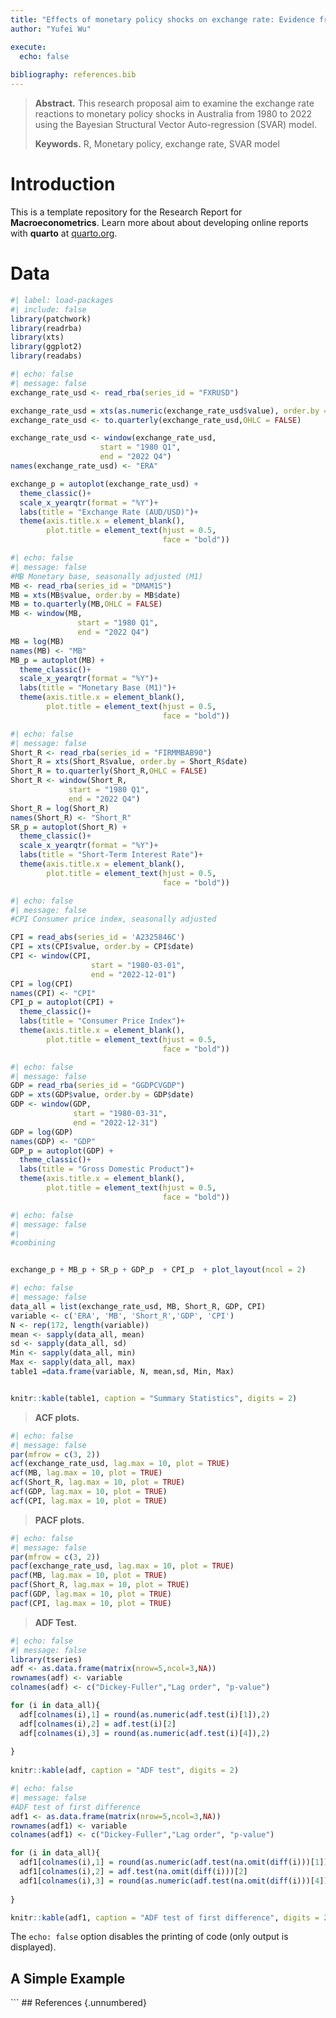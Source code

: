 ```yaml
---
title: "Effects of monetary policy shocks on exchange rate: Evidence from Australia"
author: "Yufei Wu"

execute:
  echo: false
  
bibliography: references.bib
---
```


> **Abstract.** This research proposal aim to examine the exchange rate reactions to monetary policy shocks in Australia from 1980 to 2022 using the Bayesian Structural Vector Auto-regression (SVAR) model.
>
> **Keywords.**  R, Monetary policy, exchange rate, SVAR model

# Introduction

This is a template repository for the Research Report for **Macroeconometrics**. Learn more about about developing online reports with **quarto** at [quarto.org](https://quarto.org/).


# Data

```r
#| label: load-packages
#| include: false
library(patchwork)
library(readrba)
library(xts)
library(ggplot2)
library(readabs)
```

```r
#| echo: false
#| message: false
exchange_rate_usd <- read_rba(series_id = "FXRUSD") 

exchange_rate_usd = xts(as.numeric(exchange_rate_usd$value), order.by = exchange_rate_usd$date) 
exchange_rate_usd <- to.quarterly(exchange_rate_usd,OHLC = FALSE)

exchange_rate_usd <- window(exchange_rate_usd,                   
                    start = "1980 Q1",
                    end = "2022 Q4")
names(exchange_rate_usd) <- "ERA"

exchange_p = autoplot(exchange_rate_usd) +
  theme_classic()+
  scale_x_yearqtr(format = "%Y")+
  labs(title = "Exchange Rate (AUD/USD)")+
  theme(axis.title.x = element_blank(),
        plot.title = element_text(hjust = 0.5,
                                  face = "bold"))

```

```r
#| echo: false
#| message: false
#MB Monetary base, seasonally adjusted (M1)
MB <- read_rba(series_id = "DMAM1S") 
MB = xts(MB$value, order.by = MB$date)   
MB = to.quarterly(MB,OHLC = FALSE)
MB <- window(MB,                   
               start = "1980 Q1",
               end = "2022 Q4")
MB = log(MB)
names(MB) <- "MB"
MB_p = autoplot(MB) +
  theme_classic()+
  scale_x_yearqtr(format = "%Y")+
  labs(title = "Monetary Base (M1)")+
  theme(axis.title.x = element_blank(),
        plot.title = element_text(hjust = 0.5,
                                  face = "bold"))

```


```r
#| echo: false
#| message: false
Short_R <- read_rba(series_id = "FIRMMBAB90") 
Short_R = xts(Short_R$value, order.by = Short_R$date)    
Short_R = to.quarterly(Short_R,OHLC = FALSE)
Short_R <- window(Short_R,                   
             start = "1980 Q1",
             end = "2022 Q4")
Short_R = log(Short_R)
names(Short_R) <- "Short_R"
SR_p = autoplot(Short_R) +
  theme_classic()+
  scale_x_yearqtr(format = "%Y")+
  labs(title = "Short-Term Interest Rate")+
  theme(axis.title.x = element_blank(),
        plot.title = element_text(hjust = 0.5,
                                  face = "bold"))

```


```r
#| echo: false
#| message: false
#CPI Consumer price index, seasonally adjusted

CPI = read_abs(series_id = 'A2325846C')
CPI = xts(CPI$value, order.by = CPI$date)    
CPI <- window(CPI,                   
                  start = "1980-03-01",
                  end = "2022-12-01")
CPI = log(CPI)
names(CPI) <- "CPI"
CPI_p = autoplot(CPI) +
  theme_classic()+
  labs(title = "Consumer Price Index")+
  theme(axis.title.x = element_blank(),
        plot.title = element_text(hjust = 0.5,
                                  face = "bold"))

```


```r
#| echo: false
#| message: false
GDP = read_rba(series_id = "GGDPCVGDP")
GDP = xts(GDP$value, order.by = GDP$date)    
GDP <- window(GDP,                   
              start = "1980-03-31",
              end = "2022-12-31")
GDP = log(GDP)
names(GDP) <- "GDP"
GDP_p = autoplot(GDP) +
  theme_classic()+
  labs(title = "Gross Domestic Product")+
  theme(axis.title.x = element_blank(),
        plot.title = element_text(hjust = 0.5,
                                  face = "bold"))


```


```r
#| echo: false
#| message: false
#| 
#combining 


exchange_p + MB_p + SR_p + GDP_p  + CPI_p  + plot_layout(ncol = 2)
```


```r
#| echo: false
#| message: false
data_all = list(exchange_rate_usd, MB, Short_R, GDP, CPI)
variable <- c('ERA', 'MB', 'Short_R','GDP', 'CPI')
N <- rep(172, length(variable))
mean <- sapply(data_all, mean)
sd <- sapply(data_all, sd)
Min <- sapply(data_all, min)
Max <- sapply(data_all, max)
table1 =data.frame(variable, N, mean,sd, Min, Max)


knitr::kable(table1, caption = "Summary Statistics", digits = 2)
```

> **ACF plots.**

```r

#| echo: false
#| message: false
par(mfrow = c(3, 2))
acf(exchange_rate_usd, lag.max = 10, plot = TRUE) 
acf(MB, lag.max = 10, plot = TRUE) 
acf(Short_R, lag.max = 10, plot = TRUE) 
acf(GDP, lag.max = 10, plot = TRUE) 
acf(CPI, lag.max = 10, plot = TRUE) 
```

> **PACF plots.**

```r
#| echo: false
#| message: false
par(mfrow = c(3, 2))
pacf(exchange_rate_usd, lag.max = 10, plot = TRUE) 
pacf(MB, lag.max = 10, plot = TRUE) 
pacf(Short_R, lag.max = 10, plot = TRUE) 
pacf(GDP, lag.max = 10, plot = TRUE) 
pacf(CPI, lag.max = 10, plot = TRUE) 
```

> **ADF Test.**

```r
#| echo: false
#| message: false
library(tseries)
adf <- as.data.frame(matrix(nrow=5,ncol=3,NA))
rownames(adf) <- variable
colnames(adf) <- c("Dickey-Fuller","Lag order", "p-value")

for (i in data_all){
  adf[colnames(i),1] = round(as.numeric(adf.test(i)[1]),2)
  adf[colnames(i),2] = adf.test(i)[2]
  adf[colnames(i),3] = round(as.numeric(adf.test(i)[4]),2)
  
}
  
knitr::kable(adf, caption = "ADF test", digits = 2)
```



```r
#| echo: false
#| message: false
#ADF test of first difference
adf1 <- as.data.frame(matrix(nrow=5,ncol=3,NA))
rownames(adf1) <- variable
colnames(adf1) <- c("Dickey-Fuller","Lag order", "p-value")

for (i in data_all){
  adf1[colnames(i),1] = round(as.numeric(adf.test(na.omit(diff(i)))[1]),2)
  adf1[colnames(i),2] = adf.test(na.omit(diff(i)))[2]
  adf1[colnames(i),3] = round(as.numeric(adf.test(na.omit(diff(i)))[4]),2)
  
}

knitr::kable(adf1, caption = "ADF test of first difference", digits = 2)
```

The `echo: false` option disables the printing of code (only output is displayed).



## A Simple Example

```
## References {.unnumbered}